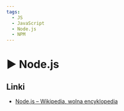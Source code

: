 ```yaml
---
tags:
  - JS
  - JavaScript
  - Node.js
  - NPM
---
```



# ▶️ Node.js

<YouTubePlayer videoId="HK8sSHi3CxE" />

## Linki

- [Node.js – Wikipedia, wolna encyklopedia](https://pl.wikipedia.org/wiki/Node.js)
